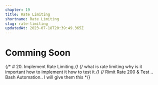 ```yaml
---
chapter: 19
title: Rate Limiting
shortname: Rate Limiting
slug: rate-limiting
updatedAt: 2023-07-18T20:39:49.365Z
---
```

# Comming Soon

{/* # 20. Implement Rate Limiting */}
    {/* 
        what is rate limiting
        why is it important
        how to implement it
        how to test it
    */}
    {/* Rimit Rate 200 & Test .. Bash Automation.. I will give them this */}

    